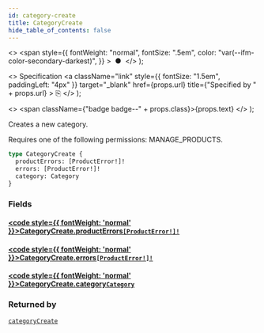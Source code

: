 ```yaml
---
id: category-create
title: CategoryCreate
hide_table_of_contents: false
---
```


  <>
    <span
      style={{
        fontWeight: "normal",
        fontSize: ".5em",
        color: "var(--ifm-color-secondary-darkest)",
      }}
    >
      &nbsp;●&nbsp;
    </span>
  </>
);

  <>
    Specification
    <a
      className="link"
      style={{ fontSize: "1.5em", paddingLeft: "4px" }}
      target="\_blank"
      href={props.url}
      title={"Specified by " + props.url}
    >
      ⎘
    </a>
  </>
);

  <>
    <span className={"badge badge--" + props.class}>{props.text}</span>
  </>
);

Creates a new category.

Requires one of the following permissions: MANAGE_PRODUCTS.

```graphql
type CategoryCreate {
  productErrors: [ProductError!]!
  errors: [ProductError!]!
  category: Category
}
```

### Fields

#### [<code style={{ fontWeight: 'normal' }}>CategoryCreate.<b>productErrors</b></code>](#)<Bullet />[`[ProductError!]!`](../../api-reference/objects/product-error) <Badge class="secondary" text="non-null"/> <Badge class="secondary" text="object"/>

>

#### [<code style={{ fontWeight: 'normal' }}>CategoryCreate.<b>errors</b></code>](#)<Bullet />[`[ProductError!]!`](../../api-reference/objects/product-error) <Badge class="secondary" text="non-null"/> <Badge class="secondary" text="object"/>

>

#### [<code style={{ fontWeight: 'normal' }}>CategoryCreate.<b>category</b></code>](#)<Bullet />[`Category`](../../api-reference/objects/category) <Badge class="secondary" text="object"/>

>

### Returned by

[`categoryCreate`](../../api-reference/mutations/category-create) <Badge class="secondary" text="mutation"/>
